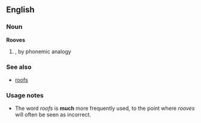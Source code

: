 ==English==

===Noun===
'''Rooves'''
#{{plural of|[[roof]]}} {{alternative spelling of|roofs}}, by phonemic analogy

===See also===
*[[roofs]]
===Usage notes===
*The word ''roofs'' is '''much''' more frequently used, to the point where ''rooves'' will often be seen as incorrect.